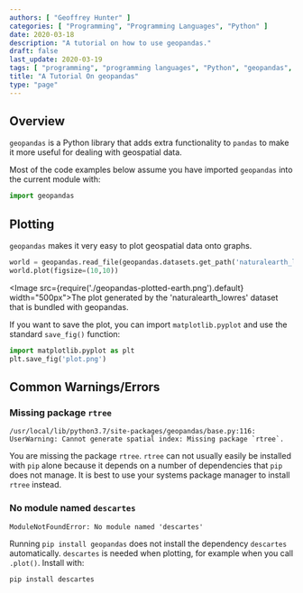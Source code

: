 ```yaml
---
authors: [ "Geoffrey Hunter" ]
categories: [ "Programming", "Programming Languages", "Python" ]
date: 2020-03-18
description: "A tutorial on how to use geopandas."
draft: false
last_update: 2020-03-19
tags: [ "programming", "programming languages", "Python", "geopandas", "rtree", "plotting", "plots", "matplotlib", "geospatial" ]
title: "A Tutorial On geopandas"
type: "page"
---
```


## Overview

`geopandas` is a Python library that adds extra functionality to `pandas` to make it more useful for dealing with geospatial data.

Most of the code examples below assume you have imported `geopandas` into the current module with:

```python
import geopandas
```

## Plotting

`geopandas` makes it very easy to plot geospatial data onto graphs.

```python
world = geopandas.read_file(geopandas.datasets.get_path('naturalearth_lowres'))
world.plot(figsize=(10,10))
```

<Image src={require('./geopandas-plotted-earth.png').default} width="500px">The plot generated by the 'naturalearth_lowres' dataset that is bundled with geopandas.</Image>

If you want to save the plot, you can import `matplotlib.pyplot` and use the standard `save_fig()` function:

```python
import matplotlib.pyplot as plt
plt.save_fig('plot.png')
```

## Common Warnings/Errors

### Missing package `rtree`

```text
/usr/local/lib/python3.7/site-packages/geopandas/base.py:116: UserWarning: Cannot generate spatial index: Missing package `rtree`.
```

You are missing the package `rtree`. `rtree` can not usually easily be installed with `pip` alone because it depends on a number of dependencies that `pip` does not manage. It is best to use your systems package manager to install `rtree` instead.

### No module named `descartes`

```text
ModuleNotFoundError: No module named 'descartes'
```

Running `pip install geopandas` does not install the dependency `descartes` automatically. `descartes` is needed when plotting, for example when you call `.plot()`. Install with:

```bash
pip install descartes
```